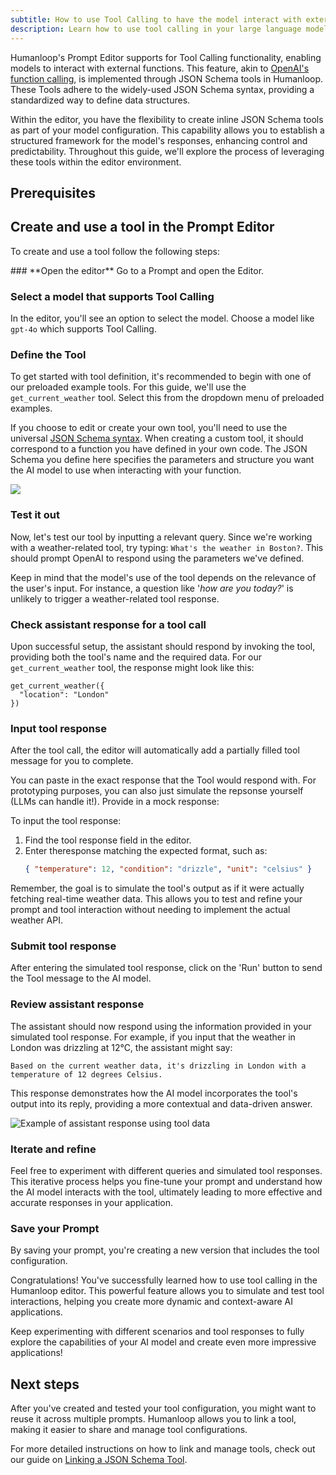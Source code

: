 ```yaml
---
subtitle: How to use Tool Calling to have the model interact with external functions.
description: Learn how to use tool calling in your large language models and intract with it in the Humanloop Prompt Editor.
---
```


Humanloop's Prompt Editor supports for Tool Calling functionality, enabling models to interact with external functions. This feature, akin to [OpenAI's function calling](https://platform.openai.com/docs/v5/guides/function-calling/function-calling), is implemented through JSON Schema tools in Humanloop. These Tools adhere to the widely-used JSON Schema syntax, providing a standardized way to define data structures.

Within the editor, you have the flexibility to create inline JSON Schema tools as part of your model configuration. This capability allows you to establish a structured framework for the model's responses, enhancing control and predictability. Throughout this guide, we'll explore the process of leveraging these tools within the editor environment.

## Prerequisites

<Markdown src="../../../snippets/prereq-point-prompt.mdx" />

## Create and use a tool in the Prompt Editor

To create and use a tool follow the following steps:

<Steps>
### **Open the editor**
Go to a Prompt and open the Editor.

### **Select a model that supports Tool Calling**

<Markdown src="../../../snippets/tool-calling-models.mdx" />

In the editor, you'll see an option to select the model. Choose a model like `gpt-4o` which supports Tool Calling.

### **Define the Tool**

To get started with tool definition, it's recommended to begin with one of our preloaded example tools. For this guide, we'll use the `get_current_weather` tool. Select this from the dropdown menu of preloaded examples.

If you choose to edit or create your own tool, you'll need to use the universal [JSON Schema syntax](https://json-schema.org/). When creating a custom tool, it should correspond to a function you have defined in your own code. The JSON Schema you define here specifies the parameters and structure you want the AI model to use when interacting with your function.

<img src="../../../assets/images/d556ba7-image.png" />

### **Test it out**

Now, let's test our tool by inputting a relevant query. Since we're working with a weather-related tool, try typing: `What's the weather in Boston?`. This should prompt OpenAI to respond using the parameters we've defined.

<Tip title="Tool calling is context-sensitive">

Keep in mind that the model's use of the tool depends on the relevance of the user's input. For instance, a question like '_how are you today?_' is unlikely to trigger a weather-related tool response.

</Tip>

### **Check assistant response for a tool call**

Upon successful setup, the assistant should respond by invoking the tool, providing both the tool's name and the required data. For our `get_current_weather` tool, the response might look like this:

```
get_current_weather({
  "location": "London"
})
```

### **Input tool response**

After the tool call, the editor will automatically add a partially filled tool message for you to complete.

You can paste in the exact response that the Tool would respond with. For prototyping purposes, you can also just simulate the repsonse yourself (LLMs can handle it!). Provide in a mock response:

To input the tool response:

1. Find the tool response field in the editor.
2. Enter theresponse matching the expected format, such as:
   ```json
   { "temperature": 12, "condition": "drizzle", "unit": "celsius" }
   ```

Remember, the goal is to simulate the tool's output as if it were actually fetching real-time weather data. This allows you to test and refine your prompt and tool interaction without needing to implement the actual weather API.

### **Submit tool response**

After entering the simulated tool response, click on the 'Run' button to send the Tool message to the AI model.

### **Review assistant response**

The assistant should now respond using the information provided in your simulated tool response. For example, if you input that the weather in London was drizzling at 12°C, the assistant might say:

`Based on the current weather data, it's drizzling in London with a temperature of 12 degrees Celsius.`

This response demonstrates how the AI model incorporates the tool's output into its reply, providing a more contextual and data-driven answer.

<img
  src="../../../assets/images/19c0604-image.png"
  alt="Example of assistant response using tool data"
/>

### **Iterate and refine**

Feel free to experiment with different queries and simulated tool responses. This iterative process helps you fine-tune your prompt and understand how the AI model interacts with the tool, ultimately leading to more effective and accurate responses in your application.

### **Save your Prompt**

By saving your prompt, you're creating a new version that includes the tool configuration.

</Steps>

Congratulations! You've successfully learned how to use tool calling in the Humanloop editor. This powerful feature allows you to simulate and test tool interactions, helping you create more dynamic and context-aware AI applications.

Keep experimenting with different scenarios and tool responses to fully explore the capabilities of your AI model and create even more impressive applications!

## Next steps

After you've created and tested your tool configuration, you might want to reuse it across multiple prompts. Humanloop allows you to link a tool, making it easier to share and manage tool configurations.

For more detailed instructions on how to link and manage tools, check out our guide on [Linking a JSON Schema Tool](./link-tool).
